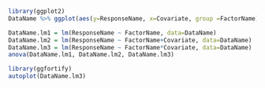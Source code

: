 ```{r DataNamePlot, fig.cap="Plot of ResponseName versus Covariate with fitted lines added for each FactorName."}
library(ggplot2)
DataName %>% ggplot(aes(y=ResponseName, x=Covariate, group =FactorName)) + geom.point() + geom_smooth(method="lm")
```

```{r DataName.lm}
DataName.lm1 = lm(ResponseName ~ FactorName, data=DataName)
DataName.lm2 = lm(ResponseName ~ FactorName+Covariate, data=DataName)
DataName.lm3 = lm(ResponseName ~ FactorName*Covariate, data=DataName)
anova(DataName.lm1, DataName.lm2, DataName.lm3)
```


```{r plotDataName.lm, fig.cap="Residual analysis for DataName.lm"}
library(ggfortify)
autoplot(DataName.lm3)
```
